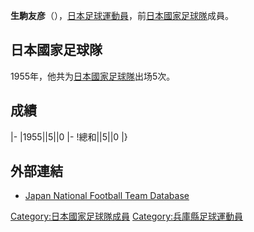 {{Infobox football biography
|name=生駒友彦
|image=
|fullname=生駒友彦
|birth_date={{Birth date|1932|8|25}}
|cityofbirth=[[兵庫縣|兵庫縣]]
|countryofbirth=[[日本|日本]]
|dateofdeath={{Death date and age|2009|4|27|1932|8|25}}
|height=1.74 m
|position=[[守門員_(足球)|守門員]]
|currentclub=
|years=1955-1966
|clubs=[[浦和紅鑽|三菱重工]]
|caps(goals)=
|nationalyears=1955
|nationalteam=[[日本國家足球隊|日本]]
|nationalcaps(goals)=5 (0)
}}
'''生駒友彦'''（{{Bd|1932年|8月25日|2009年|4月27日}}），[[日本|日本]][[足球|足球]][[運動員|運動員]]，前[[日本國家足球隊|日本國家足球隊]]成員。

==日本國家足球隊==
1955年，他共为[[日本國家足球隊|日本國家足球隊]]出场5次。

==成績==
{{Football player national team statistics|JPN}}
|-
|1955||5||0
|-
!總和||5||0
|}

==外部連結==
{{Reflist}}
*[https://web.archive.org/web/20130922165420/http://www.japannationalfootballteam.com/en/players/ikoma_tomohiko.html Japan National Football Team Database]

{{Japan-sport-bio-stub}}
{{Soccer-player-stub}}
[[Category:日本國家足球隊成員|Category:日本國家足球隊成員]]
[[Category:兵庫縣足球運動員|Category:兵庫縣足球運動員]]